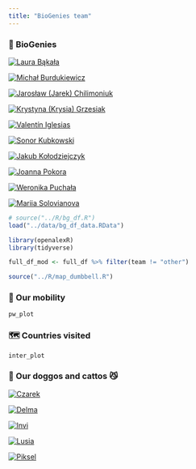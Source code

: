 ```yaml
---
title: "BioGenies team"
---
```


### 🥸 BioGenies
::: {layout-ncol=4}

[![Laura Bąkała](fig/ppl/lb.png "Laura Bąkała"){}](team/lb.html)

[![Michał Burdukiewicz ![](fig/logo/MUB_logo.png "Medical University of Białystok"){width='40'} ![](fig/logo/VU_logo.png "Vilnius University"){width='80'}](fig/ppl/mb.jpeg "Michał Burdukiewicz"){}](team/mb.html)

[![Jarosław (Jarek) Chilimoniuk ![](fig/logo/MUB_logo.png "Medical University of Białystok"){width='40'}](fig/ppl/jc.png "Jarosław (Jarek) Chilimoniuk}"){}](team/jc.html)

[![Krystyna (Krysia) Grzesiak ![](fig/logo/UWr_logo.png "University of Wrocław"){width='40'} ![](fig/logo/MUB_logo.png "Medical University of Białystok"){width='40'}](fig/ppl/kg.jpeg "Krystyna (Krysia) Grzesiak with Czarek"){}](team/kg.html)

[![Valentín Iglesias ![](fig/logo/MUB_logo.png "Medical University of Białystok"){width='40'}](fig/ppl/vi.png "Valentín Iglesias"){}](team/vi.html)

[![Sonor Kubkowski ![](fig/logo/UWr_logo.png "University of Wrocław"){width='40'}](fig/ppl/sonor.jpg "Dawid (Sonor) Kubkowski"){}](team/sk.html)

[![Jakub Kołodziejczyk ![](fig/logo/G_logo.png "Google"){width='80'}](fig/ppl/jk.jpeg "Jakub Kołodziejczyk"){}](team/jk.html)

[![Joanna Pokora ![](fig/logo/UWr_logo.png "University of Wrocław"){width='40'}](fig/ppl/jp.jpeg "Joanna Pokora"){}](team/jp.html)

[![Weronika Puchała ![](fig/logo/IBB_logo.png "Institute of Biochemistry and Biophysics Polish Academy of Sciences"){width='100'}](fig/ppl/wp.png "Weronika Puchała with Lusia"){}](team/wp.html)

[![Mariia Solovianova ![](fig/logo/MUB_logo.png "Medical University of Białystok"){width='40'}](fig/ppl/ms.jpeg "Mariia Solovianova"){}](team/ms.html)

:::

```r
# source("../R/bg_df.R")
load("../data/bg_df_data.RData")

library(openalexR)
library(tidyverse)

full_df_mod <- full_df %>% filter(team != "other")

source("../R/map_dumbbell.R")
```

### 🚀 Our mobility
```r
pw_plot
```

### 🗺️ Countries visited
```r
inter_plot
```

### 🐶 Our doggos and cattos 😼
::: {layout-ncol=4}
[![Czarek](fig/ppl/Czarson.jpeg "Climbing dog"){}]()

[![Delma](fig/ppl/Delma.jpeg "Cuddly dog"){}]()

[![Invi](fig/ppl/invi.jpg "Tiny dog"){}]()

[![Lusia](fig/ppl/Lusia.jpeg "Sleepy dog"){}]()

[![Piksel](fig/ppl/piksel.jpeg "Hot dog"){}]()
:::

